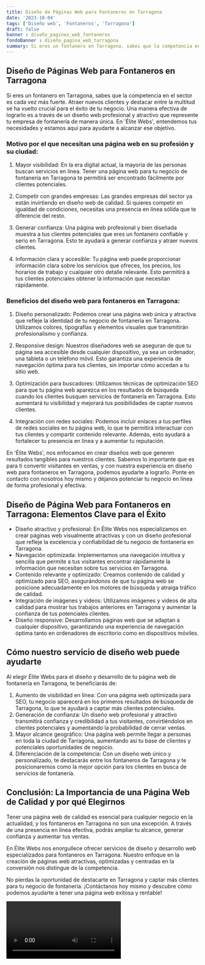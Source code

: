 ```yaml
---
title: Diseño de Páginas Web para Fontaneros en Tarragona
date: '2023-10-04'
tags: ['Diseño web', 'Fontaneros', 'Tarragona']
draft: false
banner : diseño_paginas_web_fontaneros
fondoBanner : diseño_pagina_web_tarragona
summary: Si eres un fontanero en Tarragona, sabes que la competencia en el sector es cada vez más fuerte. Atraer nuevos clientes y destacar entre la multitud se ha vuelto crucial para el éxito de tu negocio. Una manera efectiva de lograrlo es a través de un diseño web profesional y atractivo que represente tu empresa de fontanería de manera única. En 'Élite Webs', entendemos tus necesidades y estamos aquí para ayudarte a alcanzar ese objetivo.
---
```


## Diseño de Páginas Web para Fontaneros en Tarragona

Si eres un fontanero en Tarragona, sabes que la competencia en el sector es cada vez más fuerte. Atraer nuevos clientes y destacar entre la multitud se ha vuelto crucial para el éxito de tu negocio. Una manera efectiva de lograrlo es a través de un diseño web profesional y atractivo que represente tu empresa de fontanería de manera única. En 'Élite Webs', entendemos tus necesidades y estamos aquí para ayudarte a alcanzar ese objetivo.

### Motivo por el que necesitan una página web en su profesión y su ciudad:

1. Mayor visibilidad: En la era digital actual, la mayoría de las personas buscan servicios en línea. Tener una página web para tu negocio de fontanería en Tarragona te permitirá ser encontrado fácilmente por clientes potenciales.

2. Competir con grandes empresas: Las grandes empresas del sector ya están invirtiendo en diseño web de calidad. Si quieres competir en igualdad de condiciones, necesitas una presencia en línea sólida que te diferencie del resto.

3. Generar confianza: Una página web profesional y bien diseñada muestra a tus clientes potenciales que eres un fontanero confiable y serio en Tarragona. Esto te ayudará a generar confianza y atraer nuevos clientes.

4. Información clara y accesible: Tu página web puede proporcionar información clara sobre los servicios que ofreces, los precios, los horarios de trabajo y cualquier otro detalle relevante. Esto permitirá a tus clientes potenciales obtener la información que necesitan rápidamente.

### Beneficios del diseño web para fontaneros en Tarragona:

1. Diseño personalizado: Podemos crear una página web única y atractiva que refleje la identidad de tu negocio de fontanería en Tarragona. Utilizamos colores, tipografías y elementos visuales que transmitirán profesionalismo y confianza.

2. Responsive design: Nuestros diseñadores web se aseguran de que tu página sea accesible desde cualquier dispositivo, ya sea un ordenador, una tableta o un teléfono móvil. Esto garantiza una experiencia de navegación óptima para tus clientes, sin importar cómo accedan a tu sitio web.

3. Optimización para buscadores: Utilizamos técnicas de optimización SEO para que tu página web aparezca en los resultados de búsqueda cuando los clientes busquen servicios de fontanería en Tarragona. Esto aumentará tu visibilidad y mejorará tus posibilidades de captar nuevos clientes.

4. Integración con redes sociales: Podemos incluir enlaces a tus perfiles de redes sociales en tu página web, lo que te permitirá interactuar con tus clientes y compartir contenido relevante. Además, esto ayudará a fortalecer tu presencia en línea y a aumentar tu reputación.

En 'Élite Webs', nos enfocamos en crear diseños web que generen resultados tangibles para nuestros clientes. Sabemos lo importante que es para ti convertir visitantes en ventas, y con nuestra experiencia en diseño web para fontaneros en Tarragona, podemos ayudarte a lograrlo. Ponte en contacto con nosotros hoy mismo y déjanos potenciar tu negocio en línea de forma profesional y efectiva.

<GifSeo />

<Cta />

## Diseño de Página Web para Fontaneros en Tarragona: Elementos Clave para el Éxito

- Diseño atractivo y profesional: En Élite Webs nos especializamos en crear páginas web visualmente atractivas y con un diseño profesional que refleje la excelencia y confiabilidad de tu negocio de fontanería en Tarragona.
- Navegación optimizada: Implementamos una navegación intuitiva y sencilla que permite a tus visitantes encontrar rápidamente la información que necesitan sobre tus servicios en Tarragona.
- Contenido relevante y optimizado: Creamos contenido de calidad y optimizado para SEO, asegurándonos de que tu página web se posicione adecuadamente en los motores de búsqueda y atraiga tráfico de calidad.
- Integración de imágenes y videos: Utilizamos imágenes y videos de alta calidad para mostrar tus trabajos anteriores en Tarragona y aumentar la confianza de tus potenciales clientes.
- Diseño responsive: Desarrollamos páginas web que se adaptan a cualquier dispositivo, garantizando una experiencia de navegación óptima tanto en ordenadores de escritorio como en dispositivos móviles.

## Cómo nuestro servicio de diseño web puede ayudarte

Al elegir Élite Webs para el diseño y desarrollo de tu página web de fontanería en Tarragona, te beneficiarás de:

1. Aumento de visibilidad en línea: Con una página web optimizada para SEO, tu negocio aparecerá en los primeros resultados de búsqueda de Tarragona, lo que te ayudará a captar más clientes potenciales.
2. Generación de confianza: Un diseño web profesional y atractivo transmitirá confianza y credibilidad a tus visitantes, convirtiéndolos en clientes potenciales y aumentando la probabilidad de cerrar ventas.
3. Mayor alcance geográfico: Una página web permite llegar a personas en toda la ciudad de Tarragona, aumentando así tu base de clientes y potenciales oportunidades de negocio.
4. Diferenciación de la competencia: Con un diseño web único y personalizado, te destacarás entre los fontaneros de Tarragona y te posicionaremos como la mejor opción para los clientes en busca de servicios de fontanería.

## Conclusión: La Importancia de una Página Web de Calidad y por qué Elegirnos

Tener una página web de calidad es esencial para cualquier negocio en la actualidad, y los fontaneros en Tarragona no son una excepción. A través de una presencia en línea efectiva, podrás ampliar tu alcance, generar confianza y aumentar tus ventas.

En Élite Webs nos enorgullece ofrecer servicios de diseño y desarrollo web especializados para fontaneros en Tarragona. Nuestro enfoque en la creación de páginas web atractivas, optimizadas y centradas en la conversión nos distingue de la competencia.

No pierdas la oportunidad de destacarte en Tarragona y captar más clientes para tu negocio de fontanería. ¡Contáctanos hoy mismo y descubre cómo podemos ayudarte a tener una página web exitosa y rentable!

<Video />

<CtaBot job='Fontaneros' city='Tarragona'/>

<Gmaps query='Tarragona+españa+maps' />